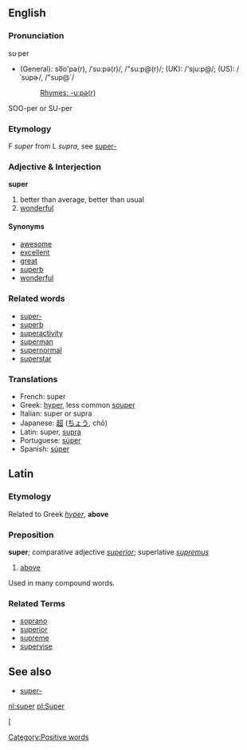 ==English==

===Pronunciation===
su·per
*(General): so͞o'pə(r), /ˈsuːpə(r)/, /"su:p@(r)/; (UK): /'sju:p@/; (US): /ˈsupɚ/, /"sup@`/
*:[[Rhymes:English:-uːpə(r)|Rhymes: -uːpə(r)]]
SOO-per or SU-per

===Etymology===

F ''super'' from L ''supra'', see [[super-]]

===Adjective &amp; Interjection===
'''super'''

#better than average, better than usual
#[[wonderful]]

====Synonyms====
*[[awesome]]
*[[excellent]]
*[[great]]
*[[superb]]
*[[wonderful]]

===Related words===
*[[super-]]
*[[superb]]
*[[superactivity]]
*[[superman]]
*[[supernormal]]
*[[superstar]]

<!-- not sure where to put translation! -->
===Translations===
*French: super
*Greek: [[hyper]], less common [[souper]]
*Italian: super or supra
*Japanese: [[超]] ([[ちょう]], chō)
*Latin: super, [[supra]]
*Portuguese: [[súper]]
*Spanish: [[súper]]

==Latin==

===Etymology===
Related to Greek ''[[hyper]]'', '''above'''

===Preposition===
'''super'''; comparative adjective ''[[superior]]''; superlative ''[[supremus]]''

# [[above]]

Used in many compound words.

===Related Terms===
*[[soprano]]
*[[superior]]
*[[supreme]]
*[[supervise]]

==See also==

*[[super-]]

[[nl:super]]
[[pl:Super]]

[[Category:Positive words]][